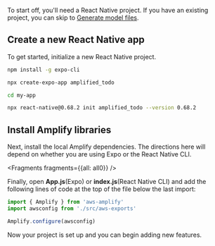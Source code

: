 To start off, you'll need a React Native project. If you have an existing project, you can skip to [Generate model files](/start/getting-started/generate-model).

##  Create a new React Native app

To get started, initialize a new React Native project.

<BlockSwitcher>
<Block name="Expo CLI">

```bash
npm install -g expo-cli  

npx create-expo-app amplified_todo

cd my-app
```

</Block>
<Block name="React Native CLI">

```bash
npx react-native@0.68.2 init amplified_todo --version 0.68.2
```

</Block>
</BlockSwitcher>

## Install Amplify libraries

Next, install the local Amplify dependencies. The directions here will depend on whether you are using Expo or the React Native CLI.


<Fragments fragments={{all: all0}} />


Finally, open __App.js__(Expo) or __index.js__(React Native CLI) and add the following lines of code at the top of the file below the last import:

```javascript
import { Amplify } from 'aws-amplify'
import awsconfig from './src/aws-exports'

Amplify.configure(awsconfig)
```

Now your project is set up and you can begin adding new features.
